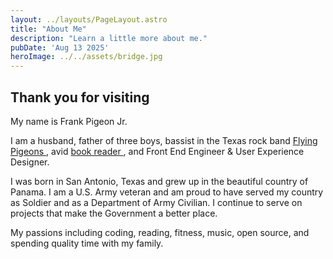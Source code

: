 ```yaml
---
layout: ../layouts/PageLayout.astro
title: "About Me"
description: "Learn a little more about me."
pubDate: 'Aug 13 2025'
heroImage: ../../assets/bridge.jpg
---
```


## Thank you for visiting

My name is Frank Pigeon Jr. 

I am a husband, father of three boys, bassist in the Texas rock band [ Flying Pigeons ](https://theflyingpigeons.com), avid [ book reader ](https://www.goodreads.com/user/show/77882635-frank-pigeon), and Front End Engineer & User Experience Designer. 

I was born in San Antonio, Texas and grew up in the beautiful country of Panama. I am a U.S. Army veteran and am proud to have served my country as Soldier and as a Department of Army Civilian. I continue to serve on projects that make the Government a better place.

My passions including coding, reading, fitness, music, open source, and spending quality time with my family.
